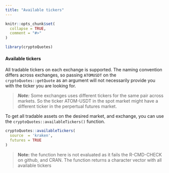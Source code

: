```yaml
---
title: "Available tickers"
---
```


```r
knitr::opts_chunk$set(
  collapse = TRUE,
  comment = "#>"
)
```

```r
library(cryptoQuotes)
```

#### Available tickers

All tradable tickers on each exchange is supported. The naming convention differs across exchanges, so passing `ATOMUSDT` on the `cryptoQuotes::getQuote` as an argument will not necessarily provide you with the ticker you are looking for.

>***Note:*** Some exchanges uses different tickers for the same pair across markets. So the ticker ATOM-USDT in the spot market might have a different ticker in the perpertual futures market.

To get all tradable assets on the desired market, and exchange, you can use the `cryptoQuotes::availableTickers()` function.


```r
cryptoQuotes::availableTickers(
  source  = 'kraken',
  futures = TRUE
)
```


> **Note:** the function here is not evaluated as it 
> fails the R-CMD-CHECK on github, and CRAN. The function returns a character
> vector with all available tickers
